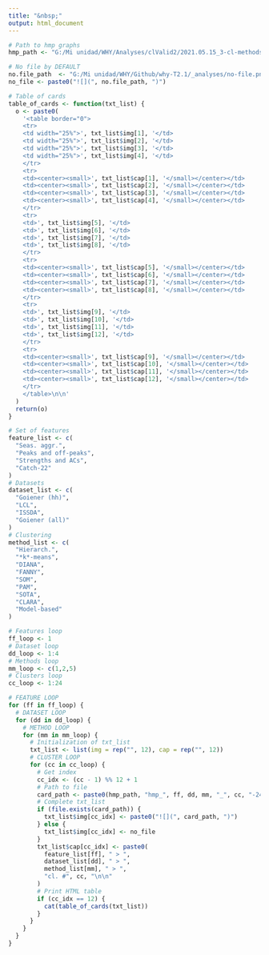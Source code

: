 ```yaml
---
title: "&nbsp;"
output: html_document
---
```


<style type="text/css">
.main-container {
  max-width: 100%;
  margin-left: auto;
  margin-right: auto;
}
</style>

<!--
rmarkdown::render("G:/Mi unidad/WHY/Github/why-T2.1/_analyses/cards.Rmd") 
-->

```r

# Path to hmp graphs
hmp_path <- "G:/Mi unidad/WHY/Analyses/clValid2/2021.05.15_3-cl-methods-hmp-scaled/hmp/"

# No file by DEFAULT
no.file_path  <- "G:/Mi unidad/WHY/Github/why-T2.1/_analyses/no-file.png"
no_file <- paste0("![](", no.file_path, ")")

# Table of cards
table_of_cards <- function(txt_list) {
  o <- paste0(
    '<table border="0">
    <tr>
    <td width="25%">', txt_list$img[1], '</td>
    <td width="25%">', txt_list$img[2], '</td>
    <td width="25%">', txt_list$img[3], '</td>
    <td width="25%">', txt_list$img[4], '</td>
    </tr>
    <tr>
    <td><center><small>', txt_list$cap[1], '</small></center></td>
    <td><center><small>', txt_list$cap[2], '</small></center></td>
    <td><center><small>', txt_list$cap[3], '</small></center></td>
    <td><center><small>', txt_list$cap[4], '</small></center></td>
    </tr>
    <tr>
    <td>', txt_list$img[5], '</td>
    <td>', txt_list$img[6], '</td>
    <td>', txt_list$img[7], '</td>
    <td>', txt_list$img[8], '</td>
    </tr>
    <tr>
    <td><center><small>', txt_list$cap[5], '</small></center></td>
    <td><center><small>', txt_list$cap[6], '</small></center></td>
    <td><center><small>', txt_list$cap[7], '</small></center></td>
    <td><center><small>', txt_list$cap[8], '</small></center></td>
    </tr>
    <tr>
    <td>', txt_list$img[9], '</td>
    <td>', txt_list$img[10], '</td>
    <td>', txt_list$img[11], '</td>
    <td>', txt_list$img[12], '</td>
    </tr>
    <tr>
    <td><center><small>', txt_list$cap[9], '</small></center></td>
    <td><center><small>', txt_list$cap[10], '</small></center></td>
    <td><center><small>', txt_list$cap[11], '</small></center></td>
    <td><center><small>', txt_list$cap[12], '</small></center></td>
    </tr>
    </table>\n\n'
  )
  return(o)
}

# Set of features
feature_list <- c(
  "Seas. aggr.",
  "Peaks and off-peaks",
  "Strengths and ACs",
  "Catch-22"
)
# Datasets
dataset_list <- c(
  "Goiener (hh)",
  "LCL",
  "ISSDA",
  "Goiener (all)"
)
# Clustering
method_list <- c(
  "Hierarch.",
  "*k*-means",
  "DIANA",
  "FANNY",
  "SOM",
  "PAM",
  "SOTA",
  "CLARA",
  "Model-based"
)

```

```r

# Features loop
ff_loop <- 1
# Dataset loop
dd_loop <- 1:4
# Methods loop
mm_loop <- c(1,2,5)
# Clusters loop
cc_loop <- 1:24

# FEATURE LOOP
for (ff in ff_loop) {
  # DATASET LOOP
  for (dd in dd_loop) {
    # METHOD LOOP
    for (mm in mm_loop) {
      # Initialization of txt_list
      txt_list <- list(img = rep("", 12), cap = rep("", 12))
      # CLUSTER LOOP
      for (cc in cc_loop) {
        # Get index
        cc_idx <- (cc - 1) %% 12 + 1
        # Path to file
        card_path <- paste0(hmp_path, "hmp_", ff, dd, mm, "_", cc, "-24.png")
        # Complete txt_list
        if (file.exists(card_path)) {
          txt_list$img[cc_idx] <- paste0("![](", card_path, ")")
        } else {
          txt_list$img[cc_idx] <- no_file
        }
        txt_list$cap[cc_idx] <- paste0(
          feature_list[ff], " > ", 
          dataset_list[dd], " > ", 
          method_list[mm], " > ", 
          "cl. #", cc, "\n\n"
        )
        # Print HTML table
        if (cc_idx == 12) {
          cat(table_of_cards(txt_list))
        }
      }
    }
  }
}

```
